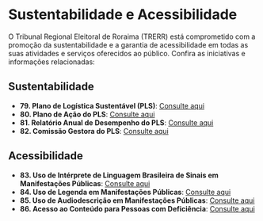 # Sustentabilidade e Acessibilidade

O Tribunal Regional Eleitoral de Roraima (TRERR) está comprometido com a promoção da sustentabilidade e a garantia de acessibilidade em todas as suas atividades e serviços oferecidos ao público. Confira as iniciativas e informações relacionadas:

## Sustentabilidade

- **79. Plano de Logística Sustentável (PLS)**: [Consulte aqui](00.diversos/pagina.em.construcao.qmd)
- **80. Plano de Ação do PLS**: [Consulte aqui](00.diversos/pagina.em.construcao.qmd)
- **81. Relatório Anual de Desempenho do PLS**: [Consulte aqui](00.diversos/pagina.em.construcao.qmd)
- **82. Comissão Gestora do PLS**: [Consulte aqui](00.diversos/pagina.em.construcao.qmd)

## Acessibilidade

- **83. Uso de Intérprete de Linguagem Brasileira de Sinais em Manifestações Públicas**: [Consulte aqui](00.diversos/pagina.em.construcao.qmd)
- **84. Uso de Legenda em Manifestações Públicas**: [Consulte aqui](00.diversos/pagina.em.construcao.qmd)
- **85. Uso de Audiodescrição em Manifestações Públicas**: [Consulte aqui](00.diversos/pagina.em.construcao.qmd)
- **86. Acesso ao Conteúdo para Pessoas com Deficiência**: [Consulte aqui](00.diversos/pagina.em.construcao.qmd)